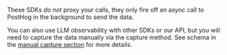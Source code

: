 
<CalloutBox type="fyi" icon="IconInfo" title="Note">

These SDKs _do not_ proxy your calls, they only fire off an async call to PostHog in the background to send the data.

You can also use LLM observability with other SDKs or our API, but you will need to capture the data manually via the capture method. See schema in the [manual capture section](/docs/llm-analytics/manual-capture) for more details.

</CalloutBox>